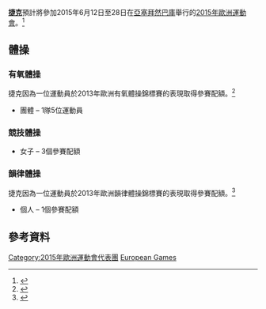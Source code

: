 {{Infobox country at games
| games        = 2015年歐洲運動會
| NOC          = CZE
| NOCname      = [[捷克奧林匹克委員會|捷克奧林匹克委員會]]
| competitors  = 9
| sports       = 1
| flagbearer   = 
| officials    = 
| location     = [[亞塞拜然|亞塞拜然]][[巴庫|巴庫]]
| start_date   = 2015年6月12日
| end_date     = 28日
| gold         = 
| silver       = 
| bronze       = 
| rank         = 
| app0         = auto
| website      = {{URL|www.olympic.cz}}
}}

'''[[捷克|捷克]]'''預計將參加2015年6月12日至28日在[[亞塞拜然|亞塞拜然]][[巴庫|巴庫]]舉行的[[2015年歐洲運動會|2015年歐洲運動會]]。<ref>{{Cite web |url=http://www.baku2015.com/en/european-games/participants.aspx |title=Baku 2015 Participants |accessdate=2015-03-12 |archive-date=2014-03-28 |archive-url=https://web.archive.org/web/20140328060705/http://www.baku2015.com/en/european-games/participants.aspx |dead-url=yes }}</ref>

==體操==
{{main| 2015年歐洲運動會體操比賽}}

===有氧體操===
捷克因為一位運動員於2013年歐洲有氧體操錦標賽的表現取得參賽配額。<ref>{{cite web |url=http://www.webfpg.com/FFgExport/2013_ARQUES/Resultat/pdf/SEN_Results_Group's_Qualifications.pdf/ |title=存档副本 |accessdate=2014-03-29 |deadurl=yes |archiveurl=https://archive.is/20140329195410/http://www.webfpg.com/FFgExport/2013_ARQUES/Resultat/pdf/SEN_Results_Group's_Qualifications.pdf/ |archivedate=2014-03-29 }}</ref>
* 團體 – 1隊5位運動員

===競技體操===
*女子 – 3個參賽配額

===韻律體操===
捷克因為一位運動員於2013年歐洲韻律體操錦標賽的表現取得參賽配額。<ref>{{cite web |url=http://www.rhythmicgymnasticsresults.com/europe/2013/sen/qualaa.pdf/ |title=存档副本 |accessdate=2014-03-30 |deadurl=yes |archiveurl=https://web.archive.org/web/20140327074005/http://www.rhythmicgymnasticsresults.com/europe/2013/sen/qualaa.pdf |archivedate=2014-03-27 }}</ref>
* 個人 – 1個參賽配額

==參考資料==
{{Reflist}}

{{Nations at the 2015 European Games}}
{{DEFAULTSORT:Czech Republic At The 2015 European Games}}
[[Category:2015年歐洲運動會代表團|Category:2015年歐洲運動會代表團]]
[[Category:2015年捷克體育|European Games]]